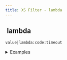 ```yaml
---
title: XS Filter - lambda
---
```


## <img src="../assets/docuBadge (11).png" alt="" data-size="line"> lambda <a href="#xs-lambda" id="xs-lambda"></a>

`value|lambda:code:timeout`

<details>

<summary>Examples</summary>

```javascript
5|lambda:"$this * 2":10           // Returns 10
"test"|lambda:"upper($this)":10   // Returns "TEST"
```

</details>
